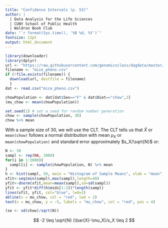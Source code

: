 ```yaml
---
title: "Confidence Intervals (p. 53)"
author: |
  | Data Analysis for the Life Sciences
  | CUNY School of Public Health
  | Waldron Book Club
date: "`r format(Sys.time(), '%B %d, %Y')`"
fontsize: 12pt
output: html_document 
---
```


```r
library(downloader)
library(dplyr)
url <- "https://raw.githubusercontent.com/genomicsclass/dagdata/master/inst/extdata/mice_pheno.csv"
filename <- "mice_pheno.csv"
if (!file.exists(filename)) {
  download(url, destfile = filename)
  }
dat <- read.csv("mice_pheno.csv")
```

```r
chowPopulation <- dat[dat$Sex=="F" & dat$Diet=="chow",3]
(mu_chow <- mean(chowPopulation))
```

```r
set.seed(1) # set a seed for random number generation
chow <- sample(chowPopulation, 30)
chow %>% mean
```

With a sample size of 30, we will use the CLT. The CLT tells us that $\bar{X}$ or `mean(chow)` follows a normal distribution with mean $\mu_X$ or `mean(chowPopulation)` and standard error approximately  $s_X/\sqrt{N}$ or:

```r
N <- 30
sampl <- rep(NA, 3000)
for(i in 1:3000){
  sampl[i] <- sample(chowPopulation, N) %>% mean
}
h <- hist(sampl, 50, main = "Histogram of Sample Means", xlab = "mean")
xfit<-seq(min(sampl),max(sampl),length=40) 
yfit<-dnorm(xfit,mean=mean(sampl),sd=sd(sampl)) 
yfit <- yfit*diff(h$mids[1:2])*length(sampl) 
lines(xfit, yfit, col="blue", lwd=2)
abline(v = mu_chow, col = "red", lwd = 2)
text(x = mu_chow, y = -5, labels = "mu_chow", col = "red", pos = 4)
```

```r
(se <- sd(chow)/sqrt(N))
```

$$
-2 \leq \sqrt{N} (\bar{X}-\mu_X)/s_X \leq 2
$$  
